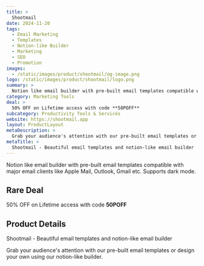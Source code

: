 ```yaml
---
title: >
  Shootmail
date: 2024-11-20
tags:
  - Email Marketing
  - Templates
  - Notion-like Builder
  - Marketing
  - SEO
  - Promotion
images:
  - /static/images/product/shootmail/og-image.png
logo: /static/images/product/shootmail/logo.png
summary: >
  Notion like email builder with pre-built email templates compatible with major email clients like Apple Mail, Outlook, Gmail etc. Supports dark mode.
category: Marketing Tools
deal: >
  50% OFF on Lifetime access with code **50POFF**
subcategory: Productivity Tools & Services
website: https://shootmail.app
layout: ProductLayout
metaDescription: >
  Grab your audience's attention with our pre-built email templates or design your own using our notion-like builder.
metaTitle: >
  Shootmail - Beautiful email templates and notion-like email builder
---
```

Notion like email builder with pre-built email templates compatible with major email clients like Apple Mail, Outlook, Gmail etc. Supports dark mode.

## Rare Deal

50% OFF on Lifetime access with code **50POFF**

## Product Details
Shootmail - Beautiful email templates and notion-like email builder

Grab your audience's attention with our pre-built email templates or design your own using our notion-like builder.
